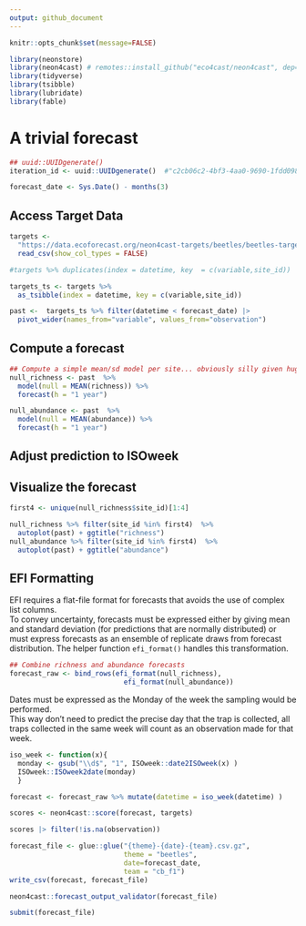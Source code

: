 ```yaml
---
output: github_document
---
```



```r
knitr::opts_chunk$set(message=FALSE)
```

```r
library(neonstore)
library(neon4cast) # remotes::install_github("eco4cast/neon4cast", dep=TRUE)
library(tidyverse)
library(tsibble)
library(lubridate)
library(fable)
```

# A trivial forecast


```r
## uuid::UUIDgenerate()
iteration_id <- uuid::UUIDgenerate()  #"c2cb06c2-4bf3-4aa0-9690-1fdd098a7ac5"

forecast_date <- Sys.Date() - months(3)

```

## Access Target Data

```r
targets <-
  "https://data.ecoforecast.org/neon4cast-targets/beetles/beetles-targets.csv.gz" %>% 
  read_csv(show_col_types = FALSE) 

#targets %>% duplicates(index = datetime, key  = c(variable,site_id))

targets_ts <- targets %>% 
  as_tsibble(index = datetime, key = c(variable,site_id))
```


```r
past <-  targets_ts %>% filter(datetime < forecast_date) |>
  pivot_wider(names_from="variable", values_from="observation")
```

## Compute a forecast

```r
## Compute a simple mean/sd model per site... obviously silly given huge seasonal aspect
null_richness <- past  %>% 
  model(null = MEAN(richness)) %>%
  forecast(h = "1 year")

null_abundance <- past  %>%
  model(null = MEAN(abundance)) %>%
  forecast(h = "1 year")
```


## Adjust prediction to ISOweek


## Visualize the forecast

```r
first4 <- unique(null_richness$site_id)[1:4]

null_richness %>% filter(site_id %in% first4)  %>% 
  autoplot(past) + ggtitle("richness")
null_abundance %>% filter(site_id %in% first4)  %>% 
  autoplot(past) + ggtitle("abundance")
```

## EFI Formatting

EFI requires a flat-file format for forecasts that avoids the use of complex list columns.  
To convey uncertainty, forecasts must be expressed either by giving mean and standard deviation (for predictions that are normally distributed) or must express forecasts as an ensemble of replicate draws from forecast distribution.
The helper function `efi_format()` handles this transformation.

```r
## Combine richness and abundance forecasts
forecast_raw <- bind_rows(efi_format(null_richness), 
                            efi_format(null_abundance)) 
```
Dates must be expressed as the Monday of the week the sampling would be performed.  
This way don't need to predict the precise day that the trap is collected, all traps
collected in the same week will count as an observation made for that week.


```r
iso_week <- function(x){
  monday <- gsub("\\d$", "1", ISOweek::date2ISOweek(x) )
  ISOweek::ISOweek2date(monday)
  }
```


```r
forecast <- forecast_raw %>% mutate(datetime = iso_week(datetime) )
```

```r
scores <- neon4cast::score(forecast, targets)

scores |> filter(!is.na(observation))
```




```r
forecast_file <- glue::glue("{theme}-{date}-{team}.csv.gz",
                            theme = "beetles", 
                            date=forecast_date,
                            team = "cb_f1")
write_csv(forecast, forecast_file)
```


```r
neon4cast::forecast_output_validator(forecast_file)
```


```r
submit(forecast_file)
```
